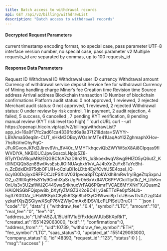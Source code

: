 ---
title: Batch access to withdrawal records
api: GET /api/v2/billing/withdrawList
description: "Batch access to withdrawal records"
---

#### Decrypted Request Parameters
<ParamField query="time" type="long" required>
    current timestamp
</ParamField>
<ParamField query="charset" type="string" required>
    encoding format, no special case, pass parameter UTF-8
</ParamField>
<ParamField query="version" type="string" required>
    interface version number, no special case, pass parameter v2
</ParamField>

<ParamField query="ids" type="string" required>
    Multiple requests_id are separated by commas, up to 100 requests_id
</ParamField>


#### Response Data Parameters
<ResponseField type="object[ ]">
    <Expandable title="object">
        <ResponseField name="request_id" type="string">Request ID</ResponseField>
        <ResponseField name="id" type="integer">Withdrawal ID</ResponseField>
        <ResponseField name="uid" type="integer">Withdrawal user ID</ResponseField>
        <ResponseField name="symbol" type="string">currency</ResponseField>
        <ResponseField name="amount" type="string">Withdrawal amount</ResponseField>
        <ResponseField name="withdraw_fee_symbol" type="string">Currency of withdrawal service deposit</ResponseField>
        <ResponseField name="withdraw_fee" type="string">Service fee for withdrawal</ResponseField>
        <ResponseField name="fee_symbol" type="string">Currency of Mining handling charge</ResponseField>
        <ResponseField name="real_fee" type="string">Miner’s fee</ResponseField>
        <ResponseField name="created_at" type="long">Creation time</ResponseField>
        <ResponseField name="updated_at" type="long">Revision time</ResponseField>
        <ResponseField name="address_from" type="string">Source address</ResponseField>
        <ResponseField name="address_to" type="string">Arrival address</ResponseField>
        <ResponseField name="txid" type="string">Blockchain transaction ID</ResponseField>
        <ResponseField name="confirmations" type="integer">Number of blockchain confirmations</ResponseField>
        <ResponseField name="saas_status" type="integer">Platform audit status: 0 not approved, 1 reviewed, 2 rejected</ResponseField>
        <ResponseField name="company_status" type="integer">Merchant audit status: 0 not approved, 1 reviewed, 2 rejected</ResponseField>
        <ResponseField name="status" type="integer">Withdrawal status: 0 under review by risk control, 1 in payment, 2 audit rejection, 4 failed, 5 success, 6 cancelled , 7 pending KYT verification, 8 pending manual review (KYT risk level too high)</ResponseField>
    </Expandable>
</ResponseField>



<RequestExample>
  ```curl cURL
  curl
  --url https://openapi.hicoin.vip/api/v2/billing/withdrawList?app_id=16a9f17fc2ad61ca4339fdd6a8a37f21&data=SWYYr-LBVAmaS0eq8n-CUT_nHkM3OBxyWOsImMTe41UaqAoYI2ZghmaphXHov-7hsRsVmOhyPqC-JFuRGvonJKFd2Jirxv6Vn_8V40r_MMYTkhqcviQbZWYW5xX8Ai8CIpqas9fIWVDIYA_NKBl0UCJpwGxscxLNpjq5Z8-BTyIYDsVBquM9zEQGBCfcA7szD9n2fN_loSkoexlwqV8wg9HIZO5yQ6utZ_Kt0lNDQQb8zn8BwfAvsEsbJlOINUAqhxh1vV_AJ4bXn2uYx8TaYcBht-n_ZcBdxIDt975dbOFUiH-oCzIuDi1oLDtb4EylfCvhU5E4ozel_lQ-6cyIG0Dqiiyx0RFFOCJzPSXIoV031pvoa8pTCpkWklh8mRw1rylBgeZtqSxpnJO2_u2RIlXq6Hs8Yly9CmhIXaSrUgPir0h6xVxlf4VC6PFVCkiiTlp0kZ_H_UbKm0nUis3v3U2sflWJ2C449waSrikhuxVrFAQ6PQmrFVCAE6MYXNrFXJQuam2HAIQNSGbFQjspw8b_bXyfyZMGZ3K2oBC4I_v3eETTdPe0pfSNJb-5g37K0tOAr_UFbWK8pkC8yl56fSjn8tcR3yCRWwoi8jxTcUBiswTtvXZtzgG4dyzkaHXjsZjSGiywXSqP76VZWlyOmAx6IDSViLcPLPISdU3ruCI
  ```
</RequestExample>



<ResponseExample>
```json
{
    "code":"0",
    "data":[
        {
            "withdraw_fee":"0.4",
            "symbol":"LTC",
            "amount":"10",
            "real_fee":"0",
            "fee":"0",
            "address_to":"LhFrA5ZJL15UdRV1uEfFxfdqWJUbBhXpRk1",
            "created_at":1551429063000,
            "txid":"",
            "confirmations":0,
            "address_from":"",
            "uid":10739,
            "withdraw_fee_symbol":"ETH",
            "fee_symbol":"LTC",
            "saas_status":0,
            "updated_at":1551429063000,
            "company_status":0,
            "id":48393,
            "request_id":"123",
            "status":0
        }
    ],
    "msg":"success"
}
```
</ResponseExample>